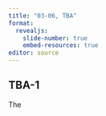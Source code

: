```yaml
---
title: "03-06, TBA"
format: 
  revealjs:
    slide-number: true
    embed-resources: true
editor: source
---
```


## TBA-1

:::notes
The
:::
  
